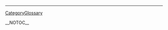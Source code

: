 <a href= http://biglietto-aeri.freehostss.info
 ></a>   <a href= http://registrazione-nuovo-dominio.19mb.info
 ></a>   <a href= http://disegni-pasqua.freehostss.info
 ></a>   <a href= http://biglietto-augurio-pasqua.freehostss.info
 ></a>   <a href= http://poesia-festa-papa.freehostss.info
 ></a>   <a href= http://video-comico.host24h.info
 ></a>   <a href= http://vacanza-studio.hostzz.info
 ></a>   <a href= http://albergo-berna.host24h.info
 ></a>   <a href= http://stati-uniti-cose-fare.freehostss.info
 ></a>   <a href= http://dissipatore.freespase.info
 ></a>
----
[[CategoryGlossary]]

__NOTOC__
